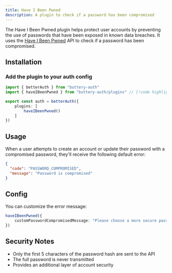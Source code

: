```yaml
---
title: Have I Been Pwned
description: A plugin to check if a password has been compromised
---
```


The Have I Been Pwned plugin helps protect user accounts by preventing the use of passwords that have been exposed in known data breaches. It uses the [Have I Been Pwned](https://haveibeenpwned.com/) API to check if a password has been compromised.

## Installation

### Add the plugin to your **auth** config
```ts title="auth.ts"
import { betterAuth } from "buttery-auth"
import { haveIBeenPwned } from "buttery-auth/plugins" // [!code highlight]

export const auth = betterAuth({
    plugins: [
        haveIBeenPwned()
    ]
})
```

## Usage

When a user attempts to create an account or update their password with a compromised password, they'll receive the following default error:

```json
{
  "code": "PASSWORD_COMPROMISED",
  "message": "Password is compromised"
}
```

## Config

You can customize the error message:

```ts
haveIBeenPwned({
    customPasswordCompromisedMessage: "Please choose a more secure password."
})
```
## Security Notes

- Only the first 5 characters of the password hash are sent to the API
- The full password is never transmitted
- Provides an additional layer of account security